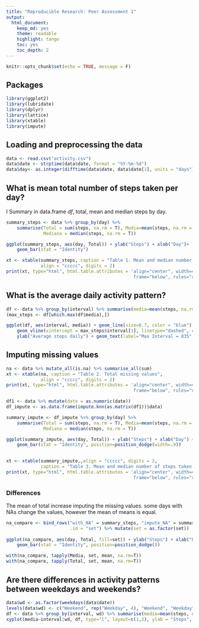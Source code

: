```yaml
---
title: "Reproducible Research: Peer Assessment 1"
output: 
  html_document: 
    keep_md: yes
    theme: readable
    highlight: tango
    toc: yes
    toc_depth: 2
---
```

```r
knitr::opts_chunk$set(echo = TRUE, message = F)
```
## Packages 
```r
library(ggplot2)
library(lubridate)
library(dplyr)
library(lattice)
library(xtable)
library(impute)
```


## Loading and preprocessing the data

```r
data <- read.csv("activity.csv")
data$date <- strptime(data$date, format = "%Y-%m-%d")
data$day<- as.integer(difftime(data$date, data$date[1], units = "days"))
```


## What is mean total number of steps taken per day?

I Summary in data.frame *df*,  total, mean and median steps by day.

```r
summary_steps <- data %>% group_by(day) %>% 
    summarise(Total = sum(steps, na.rm = T), Media=mean(steps, na.rm = T), 
              Mediana = median(steps, na.rm = T))
```


```r
ggplot(summary_steps, aes(day, Total)) + ylab("Steps") + xlab("Day")+
    geom_bar(stat = "Identity")
```

```r
xt <- xtable(summary_steps, caption = "Table 1. Mean and median number of steps taken each day", 
             align = "ccccc", digits = 2)
print(xt, type="html", html.table.attributes = 'align="center", width=40%, 
                                                frame="below", rules="rows"')
```

## What is the average daily activity pattern?

```r
df <- data %>% group_by(interval) %>% summarise(media=mean(steps, na.rm = T))
(max_steps <- df[which.max(df$media),])
```

```r
ggplot(df, aes(interval, media)) + geom_line(size=0.7, color = "blue") + xlab("Minutes") + 
    geom_vline(xintercept = max_steps$interval[1], linetype="dashed", color = "red") + 
    ylab("Average steps daily") + geom_text(label="Max Interval = 835", x = 1200, y = 200) 
```


## Imputing missing values

```r
na <- data %>% mutate_all(is.na) %>% summarise_all(sum)
xt <- xtable(na, caption = "Table 2. Total missing values", 
             align = "ccccc", digits = 2)
print(xt, type="html", html.table.attributes = 'align="center", width=40%, 
                                                frame="below", rules="rows"')
```

```r
df1 <- data %>% mutate(date = as.numeric(date))
df_impute <- as.data.frame(impute.knn(as.matrix(df1))$data)
```

```r
summary_impute <- df_impute %>% group_by(day) %>% 
    summarise(Total = sum(steps, na.rm = T), Media=mean(steps, na.rm = T), 
              Mediana = median(steps, na.rm = T))

```

```r
ggplot(summary_impute, aes(day, Total)) + ylab("Steps") + xlab("Day") +
    geom_bar(stat = "Identity", position=position_dodge(width=.9))
     
```

```r
xt <- xtable(summary_impute,,align = "ccccc", digits = 2, 
             caption = "Table 3. Mean and median number of steps taken each day with missing values imputing")
print(xt, type="html", html.table.attributes = 'align="center", width=40%, 
                                                frame="below", rules="rows"')
```

### Differences
The mean of total increase imputing the missing values. some days with NAs change the values, however the mean of means is equal.  
```r
na_compare <- bind_rows("with_NA" = summary_steps, "impute_NA" = summary_impute, 
                        .id = "set") %>% mutate(set = as.factor(set))
    
ggplot(na_compare, aes(day, Total, fill=set)) + ylab("Steps") + xlab("Day") +
    geom_bar(stat = "Identity", position=position_dodge())
```

```r
with(na_compare, tapply(Media, set, mean, na.rm=T))
with(na_compare, tapply(Total, set, mean, na.rm=T))
```


## Are there differences in activity patterns between weekdays and weekends?

```r
data$wd <- as.factor(weekdays(data$date))
levels(data$wd) <- c("Weekend", rep("Weekday", 4), "Weekend", "Weekday")
df <- data %>% group_by(interval, wd) %>% summarise(media=mean(steps, na.rm = T))
xyplot(media~interval|wd, df, type="l", layout=c(1,2), ylab = "Steps", xlab = "Minutes")
```

